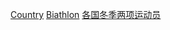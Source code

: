 {{Categories by country|nocat}}
{{Parent category}}

[[Category:奧運冬季兩項運動員|Country]]
[[Category:冬季奧運各國各項目運動員|Biathlon]]
[[Category:各国冬季两项运动员|]]